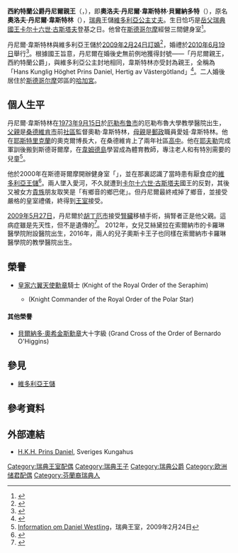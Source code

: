 {{Infobox royalty 
| name = 丹尼爾親王<br>Prins Daniel
| full name = 奧洛夫·丹尼爾·韋斯特林·貝爾納多特<br>Olof Daniel Westling Bernadotte
| house = 韋斯特林家族（婚前）<br>[[贝尔纳多特王朝|贝尔纳多特王朝]]（[[入贅|入贅]]）
| title        = [[西约特兰|西约特兰]]公爵殿下<br />''HKH'' Hertig av Västergötland
| image = Prince Daniel in May 2016.png
| image_size = 250px
| caption = 丹尼爾親王（2016年）
| spouse ={{marriage|[[維多利亞王儲|維多利亞王儲]]|2010|}} 
| issue =[[艾絲黛拉公主_(瑞典)|艾絲黛拉公主]]<br>[[奧斯卡王子_(斯科訥公爵)|奧斯卡王子]]
| birth_date = {{birth date and age|1973|9|15}}
| birth_place ={{SWE}}[[厄勒布鲁市|厄勒布鲁市]]{{tsl|sv|Universitetssjukhuset Örebro|厄勒布魯大學醫院|厄勒布魯大學醫院}}
| father = 奧勒·韋斯特林
| mother = 愛娃·韋斯特林
| religion = [[瑞典信義會|瑞典信義會]]
| signature = Signature of Prince Daniel, Duke of Västergötland.PNG
}}
{{Swedish Royal Family}}
'''西約特蘭公爵丹尼爾親王'''（{{lang-sv|Prins Daniel, Hertig av Västergötland}}，{{bd|1973年|9月15日}}），即'''奧洛夫·丹尼爾·韋斯特林·貝爾納多特'''（{{lang-sv|Olof Daniel Westling Bernadotte}}），原名'''奧洛夫·丹尼爾·韋斯特林'''（{{lang-sv|Olof Daniel Westling}}），[[瑞典|瑞典]]王儲[[維多利亞王儲|維多利亞公主]][[丈夫|丈夫]]。生日恰巧是[[岳父|岳父]][[瑞典君主|瑞典國王]][[卡尔十六世·古斯塔夫|卡尔十六世·古斯塔夫]]登基之日。他曾在[[斯德哥尔摩|斯德哥尔摩]]經營三間健身室<ref>{{Cite news|url=http://www.svd.se/nyheter/inrikes/artikel_2512343.svd|title=Vem är Daniel Westling?|last=Engström|first=Annika|newspaper=SvD.se|accessdate=2017-09-30|language=sv|archive-date=2009-02-27|archive-url=https://web.archive.org/web/20090227153425/http://www.svd.se/nyheter/inrikes/artikel_2512343.svd|dead-url=no}}</ref>。

丹尼爾·韋斯特林與維多利亞王儲於[[2009年|2009年]][[2月24日|2月24日]][[訂婚|訂婚]]<ref>{{Cite web|url=http://www.royalcourt.se/kungafamiljen/aktuellahandelser/2009aretsaktuellahandelser/kronprinsessanvictoriaochdanielwestlingforlovade.5.791c885011e97b7e488800014628.html|title=Kronprinsessan Victoria och Daniel Westling förlovade - Sveriges Kungahus|accessdate=2017-09-30|work=www.royalcourt.se|language=sv|archive-date=2009-02-27|archive-url=https://web.archive.org/web/20090227063623/http://www.royalcourt.se/kungafamiljen/aktuellahandelser/2009aretsaktuellahandelser/kronprinsessanvictoriaochdanielwestlingforlovade.5.791c885011e97b7e488800014628.html|dead-url=no}}</ref>，婚禮於[[2010年|2010年]][[6月19日|6月19日]]舉行<ref>{{Cite web|url=http://www.royalcourt.se/ovrigt/pressrum/pressmeddelanden/aretsarkiv/vigselmellankronprinsessanvictoriaochherrdanielwestling.5.6b0698e911fa8f9005880007516.html|title=Vigsel mellan Kronprinsessan Victoria och herr Daniel Westling - Sveriges Kungahus|accessdate=2017-09-30|work=www.royalcourt.se|language=sv|archive-date=2009-05-31|archive-url=https://web.archive.org/web/20090531220105/http://www.royalcourt.se/ovrigt/pressrum/pressmeddelanden/aretsarkiv/vigselmellankronprinsessanvictoriaochherrdanielwestling.5.6b0698e911fa8f9005880007516.html|dead-url=no}}</ref>。根據國王旨意，丹尼爾在婚後史無前例地獲得封號——「丹尼爾親王，西約特蘭公爵」，與維多利亞公主封地相同，韋斯特林亦受封為親王，全稱為「Hans Kunglig Höghet Prins Daniel, Hertig av Västergötland」<ref>{{Cite web|url=http://www.royalcourt.se/pressrum/pressmeddelanden/2010pressmeddelanden/herrdanielwestlingblirprinsavsverige.5.1fdbf1cc128b9aa9f4f80001727.html|title=Herr Daniel Westling blir Prins av Sverige - Sveriges Kungahus|accessdate=2017-09-30|work=www.royalcourt.se|language=sv|archive-date=2011-05-17|archive-url=https://web.archive.org/web/20110517030812/http://www.royalcourt.se/pressrum/pressmeddelanden/2010pressmeddelanden/herrdanielwestlingblirprinsavsverige.5.1fdbf1cc128b9aa9f4f80001727.html|dead-url=no}}</ref>。二人婚後居住於[[斯德哥尔摩|斯德哥尔摩]]郊區的[[哈加宮|哈加宮]]。

== 個人生平 ==
丹尼爾·韋斯特林在[[1973年|1973年]][[9月15日|9月15日]]於[[厄勒布鲁市|厄勒布鲁市]]的厄勒布魯大學教學醫院出生，[[父親|父親]]是[[桑德维肯市|桑德維肯市]]前[[社区|社區]]監督奧勒·韋斯特林，[[母親|母親]]是[[郵政|郵政]]職員愛娃·韋斯特林。他在[[耶斯特里克蘭|耶斯特里克蘭]]的奧克爾博長大，在桑德維肯上了兩年社區[[高中|高中]]。他在[[耶夫勒|耶夫勒]]完成軍訓後搬到斯德哥爾摩，在[[韋姆德島|韋姆德島]]學習成為體育教師，專注老人和有特別需要的兒童<ref>[http://www.royalcourt.se/download/18.791c885011e97b7e488800014623/Information+om+Daniel+Westling.pdf Information om Daniel Westling]，瑞典王室，2009年2月24日</ref>。

他於2000年在斯德哥爾摩開辦健身室「{{lang|sv|Master Training}}」，並在那裏認識了當時患有厭食症的[[維多利亞王儲|維多利亞王儲]]<ref>{{Cite web|url=http://hk.apple.nextmedia.com/template/apple/art_main.php?iss_id=20090226&sec_id=15335&art_id=12369635|title=一個人一個故事：相戀7年　瑞典公主與練訂婚|accessdate=2017-10-01|work=Apple Daily 蘋果日報}}</ref>。兩人墜入愛河，不久就遭到[[卡尔十六世·古斯塔夫|卡尔十六世·古斯塔夫]]國王的反對，其後又被女方[[貴族|貴族]]朋友取笑是「有鄉音的鄉巴佬」。但丹尼爾最終戒掉了鄉音，並接受嚴格的皇室禮儀，終得到[[贝尔纳多特王朝|王室]]接受。

[[2009年|2009年]][[5月27日|5月27日]]，丹尼爾於[[胡丁厄市|胡丁厄市]]{{le|卡羅林大學醫院|Karolinska University Hospital}}接受[[腎臟|腎臟]]移植手術，捐腎者正是他父親。這病症雖是先天性，但不是遺傳的<ref>{{Cite news|url=http://www.svd.se/nyheter/inrikes/artikel_2964495.svd|title=Livslång medicinering väntar efter njuroperation|last=Uusijärvi|first=Matilda|newspaper=SvD.se|accessdate=2017-10-01|language=sv|archive-date=2009-05-30|archive-url=https://web.archive.org/web/20090530235535/http://www.svd.se/nyheter/inrikes/artikel_2964495.svd|dead-url=no}}</ref>。
2012年，女兒艾絲黛拉在索爾納市的卡羅琳醫學院附設醫院出生，2016年，兩人的兒子奧斯卡王子也同樣在索爾納市卡羅琳醫學院的教學醫院出生。

== 榮譽 ==
*{{flag|Sweden}} [[皇家六翼天使勳章|皇家六翼天使勳章]]騎士 (Knight of the Royal Order of the Seraphim)
** {{link-en|極地之星勳章|King Hamad Order of the Renaissance}} (Knight Commander of the Royal Order of the Polar Star)

==== 其他榮譽 ====
*{{flag|Chile}} [[貝爾納多·奧希金斯勳章|貝爾納多·奧希金斯勳章]]大十字級 (Grand Cross of the Order of Bernardo O'Higgins)

== 參見 ==
* [[維多利亞王儲|維多利亞王儲]]

== 參考資料 ==
{{reflist}}

== 外部連結 ==
*[http://www.kungahuset.se/kungafamiljen/hkhprinsdaniel.4.40e05eec12926f2630480004311.html H.K.H. Prins Daniel]{{Wayback|url=http://www.kungahuset.se/kungafamiljen/hkhprinsdaniel.4.40e05eec12926f2630480004311.html |date=20201206174803 }}, Sveriges Kungahus
{{commonscat|Prince Daniel, Duke of Västergötland}}

{{DEFAULTSORT:Daniel av Sverige}}
[[Category:瑞典王室配偶|Category:瑞典王室配偶]]
[[Category:瑞典王子|Category:瑞典王子]]
[[Category:瑞典公爵|Category:瑞典公爵]]
[[Category:欧洲储君配偶|Category:欧洲储君配偶]]
[[Category:芬蘭裔瑞典人|Category:芬蘭裔瑞典人]]